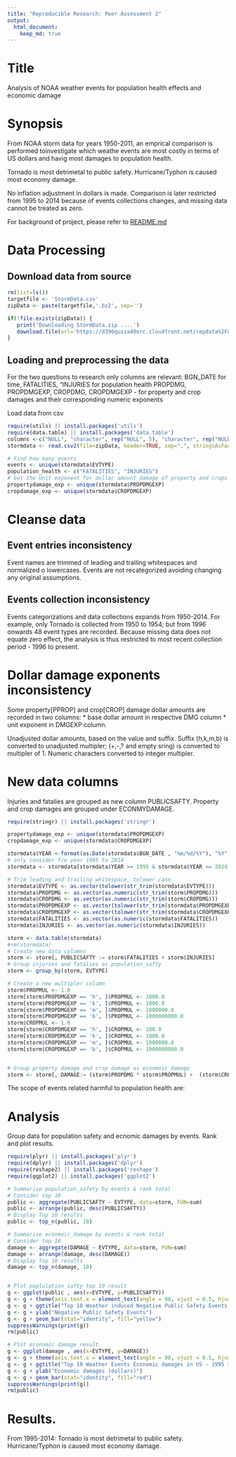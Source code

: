 ```yaml
---
title: "Reproducible Research: Peer Assessment 2"
output: 
  html_document:
    keep_md: true
---
```


# Title 

Analysis of NOAA weather events for population health effects and economic damage

# Synopsis

From  NOAA storm data for years 1950-2011, an emprical comparison is performed toinvestigate which weathe events are most costly in terms of US dollars and havig most damages to population health. 

Tornado is most detrimetal to public safety.
Hurricane/Typhon is caused most economy damage.

No inflation adjustment in dollars is made. Comparison is later restricted from 1995 to 2014 because of events collections changes, and missing data cannot be treated as zero.

For background of project, please refer to [README.md](https://github.com/linearregression/RepData_PeerAssessment2/blob/master/README.md)

# Data Processing
## Download data from source
```r
rm(list=ls())
targetfile <- 'StormData.csv'
zipData <- paste(targetfile,'.bz2', sep='')

if(!file.exists(zipData)) {
   print('Downloading StormData.zip ....')   
   download.file(url='https://d396qusza40orc.cloudfront.net/repdata%2Fdata%2FStormData.csv.bz2', destfile=zipData, method='curl')
}

```
## Loading and preprocessing the data
For the two questions to research only columns are relevant:
BGN_DATE for time,
FATALITIES, "INJURIES for population health
PROPDMG, PROPDMGEXP, CROPDMG, CROPDMGEXP - for property and crop damages and their corresponding numeric exponents

Load data from csv
```r
require(utils) || install.packages('utils')
require(data.table) || install.packages('data.table')
columns <-c("NULL", "character", rep("NULL", 5), "character", rep("NULL", 14), rep("character", 5),'character', rep("NULL", 9))
stormdata <- read.csv2(file=zipData, header=TRUE, sep=",", stringsAsFactor=FALSE,  strip.white = TRUE, skipNul = TRUE, colClasses= columns)

# Find how many events
events <- unique(stormdata$EVTYPE)
population_health <- c("FATALITIES", "INJURIES")
# Get the Unit exponent for dollar amount damage of property and crops
propertydamage_exp <- unique(stormdata$PROPDMGEXP)
cropdamage_exp <- unique(stormdata$CROPDMGEXP)

```
# Cleanse data
## Event entries inconsistency
Event names are trimmed of leading and trailing whitespaces and normalized o lowercases. Events are not recategorized avoiding changing any original assumptions.

## Events collection inconsistency 
Events categorizations and data collections expands from 1950-2014. For example, only Tornado is collected from 1950 to 1954; but from 1996 onwards 48 event types are recorded.
Because missing data does not equate zero effect, the analysis is thus restricted to most recent collection period - 1996 to present.

# Dollar damage exponents inconsistency
Some property[PPROP] and crop[CROP] damage dollar amounts are recorded in two columns:
 * base dollar amount in respective DMG column
 * unit exponent in DMGEXP column.

Unadjusted dollar amounts, based on the value and suffix. 
Suffix (h,k,m,b) is converted to unadjusted multipler; (+,-,? and empty sring) is converted to multipler of 1. Numeric characters converted to integer multipler.

# New data columns
Injuries and fatalies are grouped as new column PUBLICSAFTY.
Property and crop damages are grouped under ECONMYDAMAGE.

``` r
require(stringr) || install.packages('stringr')

propertydamage_exp <- unique(stormdata$PROPDMGEXP)
cropdamage_exp <- unique(stormdata$CROPDMGEXP)

stormdata$YEAR <-format(as.Date(stormdata$BGN_DATE , "%m/%d/%Y"), "%Y", drop0trailing=TRUE)
# only consider fro year 1995 to 2014
stormdata <- stormdata[stormdata$YEAR >= 1995 & stormdata$YEAR <= 2014,] 

# Trim leading and trailing whitespace, tolower case.
stormdata$EVTYPE <- as.vector(tolower(str_trim(stormdata$EVTYPE)))
stormdata$PROPDMG <- as.vector(as.numeric(str_trim(storm$PROPDMG)))  
stormdata$CROPDMG <- as.vector(as.numeric(str_trim(storm$CROPDMG)))  
stormdata$PROPDMGEXP <- as.vector(tolower(str_trim(stormdata$PROPDMGEXP)))
stormdata$CROPDMGEXP <- as.vector(tolower(str_trim(stormdata$CROPDMGEXP)))
stormdata$FATALITIES <- as.vector(as.numeric(stormdata$FATALITIES))
stormdata$INJURIES <- as.vector(as.numeric(stormdata$INJURIES))

storm <- data.table(stormdata)
#rm(stormdata)
# Create new data columns
storm <- storm[, PUBLICSAFTY := storm$FATALITIES + storm$INJURIES]
# Group injuries and fatalies as population_safty
storm <- group_by(storm, EVTYPE)

# Create a new multipler column
storm$PROPMUL <- 1.0
storm[storm$PROPDMGEXP == 'h', ]$PROPMUL <- 1000.0
storm[storm$PROPDMGEXP == 'k', ]$PROPMUL <- 1000.0
storm[storm$PROPDMGEXP == 'm', ]$PROPMUL <- 1000000.0
storm[storm$PROPDMGEXP == 'b', ]$PROPMUL <- 1000000000.0
storm$CROPMUL <- 1.0
storm[storm$CROPDMGEXP == 'h', ]$CROPMUL <- 100.0
storm[storm$CROPDMGEXP == 'k', ]$CROPMUL <- 1000.0
storm[storm$CROPDMGEXP == 'm', ]$CROPMUL <- 1000000.0
storm[storm$CROPDMGEXP == 'b', ]$CROPMUL <- 1000000000.0


# Group property damage and crop damage as econmoic_damage
storm <- storm[, DAMAGE:= (storm$PROPDMG * storm$PROPMUL) +  (storm$CROPDMG * storm$CROPMUL)]

```


The scope of events related harmful to population health are:

# Analysis
Group data for population safety and ecnomic damages by events. Rank and plot results.

``` r
require(plyr) || install.packages('plyr')
require(dplyr) || install.packages('dplyr')
require(reshape2) || install.packages('reshape')
require(ggplot2) || install.packages('ggplot2')

# Summarise population_safety by events & rank total 
# Consider top 10 
public <- aggregate(PUBLICSAFTY ~ EVTYPE, data=storm, FUN=sum)
public <- arrange(public, desc(PUBLICSAFTY))
# Display Top 10 results
public <- top_n(public, 10)

# Summarise econmoic_damage by events & rank total  
# Consider top 10 
damage <- aggregate(DAMAGE ~ EVTYPE, data=storm, FUN=sum)
damage <- arrange(damage, desc(DAMAGE))
# Display Top 10 results
damage <- top_n(damage, 10)


# Plot poplulation safty top 10 result
g <- ggplot(public , aes(x=EVTYPE, y=PUBLICSAFTY))
g <- g + theme(axis.text.x = element_text(angle = 90, vjust = 0.5, hjust=1))
g <- g + ggtitle("Top 10 Weather induced Negative Public Safety Events in US - 1995 to 2014")
g <- g + ylab("Negative Public Safety Events")
g <- g + geom_bar(stat="identity", fill="yellow")
suppressWarnings(print(g))
rm(public)

# Plot economic damage result
g <- ggplot(damage , aes(x=EVTYPE, y=DAMAGE))
g <- g + theme(axis.text.x = element_text(angle = 90, vjust = 0.5, hjust=1))
g <- g + ggtitle("Top 10 Weather Events Economic damages in US - 1995 to 2014")
g <- g + ylab("Economic damages (dollars)")
g <- g + geom_bar(stat="identity", fill="red")
suppressWarnings(print(g))
rm(public)

```
# Results.
From 1995-2014:
Tornado is most detrimetal to public safety.
Hurricane/Typhon is caused most economy damage.



